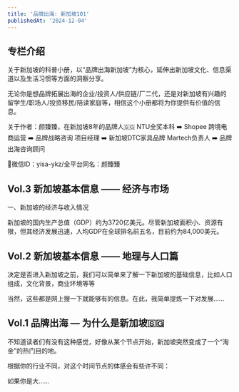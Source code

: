 ```yaml
---
title: '品牌出海: 新加坡101'
publishedAt: '2024-12-04'
---
```


## 专栏介绍

关于新加坡的科普小册，以“品牌出海新加坡”为核心，延伸出新加坡文化、信息渠道以及生活习惯等方面的洞察分享。  
  
无论你是想品牌拓展出海的企业/投资人/供应链/厂二代，还是对新加坡有兴趣的留学生/职场人/投资移民/陪读家庭等，相信这个小册都将为你提供有价值的信息。  
  
关于作者：颜臻臻，在新加坡8年的品牌人🇸🇬 NTU全奖本科 ➡️ Shopee 跨境电商运营 ➡️ 品牌战略咨询 项目经理 ➡️ 新加坡DTC家具品牌 Martech负责人 ➡️ 品牌出海咨询顾问   
  
💌微信ID：yisa-ykz/全平台同名：颜臻臻

## Vol.3 新加坡基本信息 —— 经济与市场
一、新加坡的经济与收入情况

新加坡的国内生产总值（GDP）约为3720亿美元。尽管新加坡面积小、资源有限，但其经济发展迅速，人均GDP在全球排名前五名，目前约为84,000美元。

## Vol.2 新加坡基本信息 —— 地理与人口篇
决定是否进入新加坡之前，我们可以简单来了解一下新加坡的基础信息，比如人口组成，文化背景，商业环境等等

当然，这些都是网上搜一下就能够有的信息。在此，我简单提炼一下对发展......

## Vol.1 品牌出海 — 为什么是新加坡🇸🇬
不知道读者们有没有这种感觉，好像从某个节点开始，新加坡突然变成了一个“淘金”的热门目的地。

根据你的行业不同，对这个时间节点的体感会有些许不同：

如果你是大......

